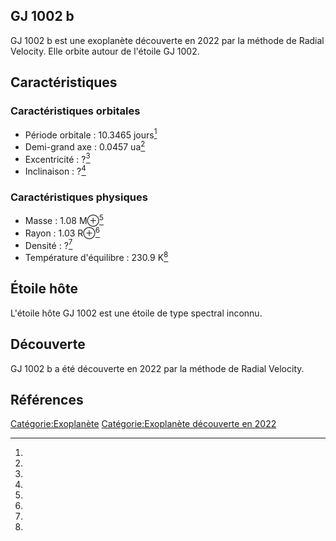 == GJ 1002 b ==

{{Infobox Exoplanète
| nom = GJ 1002 b
| image = 
| légende = 
| étoile = GJ 1002
| constellation = 
| ascension_droite = 
| déclinaison = 
| distance = ?
| type_spectral = ?
| masse = 1.08 M⊕<ref></ref>
| rayon = 1.03 R⊕<ref></ref>
| densité = ?<ref></ref>
| gravité = ?<ref></ref>
| température = 230.9 K<ref></ref>
| période = 10.3465 j<ref></ref>
| demi_grand_axe = 0.0457 ua<ref></ref>
| excentricité = ?<ref></ref>
| inclinaison = ?<ref></ref>
| méthode_découverte = Radial Velocity
| date_découverte = 2022
| statut = Confirmée
}}

GJ 1002 b est une exoplanète découverte en 2022 par la méthode de Radial Velocity. Elle orbite autour de l'étoile GJ 1002.

== Caractéristiques ==

=== Caractéristiques orbitales ===
* Période orbitale : 10.3465 jours<ref></ref>
* Demi-grand axe : 0.0457 ua<ref></ref>
* Excentricité : ?<ref></ref>
* Inclinaison : ?<ref></ref>

=== Caractéristiques physiques ===
* Masse : 1.08 M⊕<ref></ref>
* Rayon : 1.03 R⊕<ref></ref>
* Densité : ?<ref></ref>
* Température d'équilibre : 230.9 K<ref></ref>

== Étoile hôte ==

{{Infobox Étoile
| nom = GJ 1002
| image = 
| légende = 
| constellation = 
| ascension_droite = 
| déclinaison = 
| distance = ?
| type_spectral = ?
| magnitude_absolue = 
| magnitude_apparente = 
| masse = ?<ref></ref>
| rayon = ?<ref></ref>
| température = ?<ref></ref>
| métallicité = ?<ref></ref>
| âge = ?<ref></ref>
}}

L'étoile hôte GJ 1002 est une étoile de type spectral inconnu.

== Découverte ==

GJ 1002 b a été découverte en 2022 par la méthode de Radial Velocity.

== Références ==
<references />

[[Catégorie:Exoplanète]]
[[Catégorie:Exoplanète découverte en 2022]]
